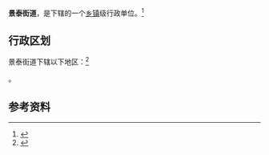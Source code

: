 {{中国乡级行政区|44/01/11/004/000}}

'''景泰街道'''，是{{PRC admin/fullname|44/01/11/004/000|3}}下辖的一个[[乡镇|乡镇]]级行政单位。<ref>{{PRC admin/ref sgc|{{PRC admin/parent|44/01/11/004/000}}}}</ref>

== 行政区划 ==

景泰街道下辖以下地区：<ref>{{PRC admin/ref sgc|44/01/11/004/000}}</ref>

{{PRC admin/children|44/01/11/004/000}}。

== 参考资料 ==

{{reflist}}

{{行政区划小作品}}
{{PRC admin/navcat|44/01/11/004/000}}